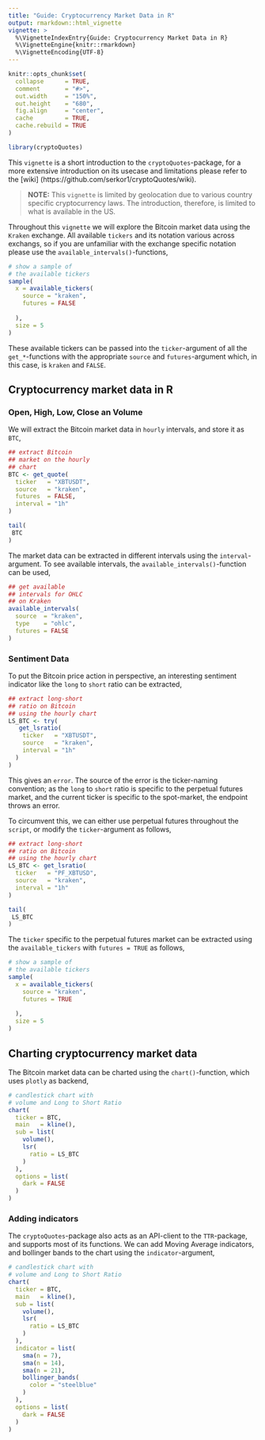 ```yaml
---
title: "Guide: Cryptocurrency Market Data in R"
output: rmarkdown::html_vignette
vignette: >
  %\VignetteIndexEntry{Guide: Cryptocurrency Market Data in R}
  %\VignetteEngine{knitr::rmarkdown}
  %\VignetteEncoding{UTF-8}
---
```


```r
knitr::opts_chunk$set(
  collapse      = TRUE,
  comment       = "#>",
  out.width     = "150%",
  out.height    = "680",
  fig.align     = "center",
  cache         = TRUE,
  cache.rebuild = TRUE
)
```

```r
library(cryptoQuotes)
```

This `vignette`  is a short introduction to the `cryptoQuotes`-package, for a more extensive introduction on its usecase and limitations please refer to the [wiki]
(https://github.com/serkor1/cryptoQuotes/wiki).

> **NOTE:** This `vignette` is limited by geolocation due to various country specific
> cryptocurrency laws. The introduction, therefore, is limited to what is available in the US. 

Throughout this `vignette` we will explore the Bitcoin market data using the `Kraken` exchange. All available `tickers` and its notation various across exchangs, so if you are unfamiliar with the exchange specific notation please use the `available_intervals()`-functions,

```r
# show a sample of 
# the available tickers
sample(
  x = available_tickers(
    source = "kraken",
    futures = FALSE
    
  ),
  size = 5
)
```

These available tickers can be passed into the `ticker`-argument of all the `get_*`-functions with the appropriate `source` and `futures`-argument which, in this case, is `kraken` and `FALSE`.

## Cryptocurrency market data in R

### Open, High, Low, Close an Volume

We will extract the Bitcoin market data in `hourly` intervals, and store it as `BTC`,

```r
## extract Bitcoin
## market on the hourly 
## chart
BTC <- get_quote(
  ticker   = "XBTUSDT",
  source   = "kraken",
  futures  = FALSE, 
  interval = "1h"
)
```

```r
tail(
 BTC 
)
```

The market data can be extracted in different intervals using the `interval`-argument. To see available intervals, the `available_intervals()`-function can be used,

```r
## get available
## intervals for OHLC
## on Kraken
available_intervals(
  source  = "kraken",
  type    = "ohlc",
  futures = FALSE
)
```

### Sentiment Data

To put the Bitcoin price action in perspective, an interesting sentiment indicator like the `long` to `short` ratio can be extracted,

```r
## extract long-short
## ratio on Bitcoin
## using the hourly chart
LS_BTC <- try(
   get_lsratio(
    ticker   = "XBTUSDT",
    source   = "kraken",
    interval = "1h"
  )
)
```

This gives an `error`. The source of the error is the ticker-naming convention; as the `long` to `short` ratio is specific to the perpetual futures market, and the current ticker is specific to the spot-market, the endpoint throws an error.

To circumvent this, we can either use perpetual futures throughout the `script`, or modify the `ticker`-argument as follows,

```r
## extract long-short
## ratio on Bitcoin
## using the hourly chart
LS_BTC <- get_lsratio(
  ticker   = "PF_XBTUSD",
  source   = "kraken",
  interval = "1h"
)
```

```r
tail(
 LS_BTC 
)
```

The `ticker` specific to the perpetual futures market can be extracted using the `available_tickers` with `futures = TRUE` as follows,

```r
# show a sample of 
# the available tickers
sample(
  x = available_tickers(
    source = "kraken",
    futures = TRUE
    
  ),
  size = 5
)
```

## Charting cryptocurrency market data

The Bitcoin market data can be charted using the `chart()`-function, which uses `plotly` as backend,

```r
# candlestick chart with
# volume and Long to Short Ratio
chart(
  ticker = BTC,
  main   = kline(),
  sub = list(
    volume(),
    lsr(
      ratio = LS_BTC
    )
  ),
  options = list(
    dark = FALSE
  )
)
```


### Adding indicators

The `cryptoQuotes`-package also acts as an API-client to the `TTR`-package, and supports most of its functions. We can add Moving Average indicators, and bollinger bands to the chart using the `indicator`-argument,

```r
# candlestick chart with
# volume and Long to Short Ratio
chart(
  ticker = BTC,
  main   = kline(),
  sub = list(
    volume(),
    lsr(
      ratio = LS_BTC
    )
  ),
  indicator = list(
    sma(n = 7),
    sma(n = 14),
    sma(n = 21),
    bollinger_bands(
      color = "steelblue"
    )
  ),
  options = list(
    dark = FALSE
  )
)
```
